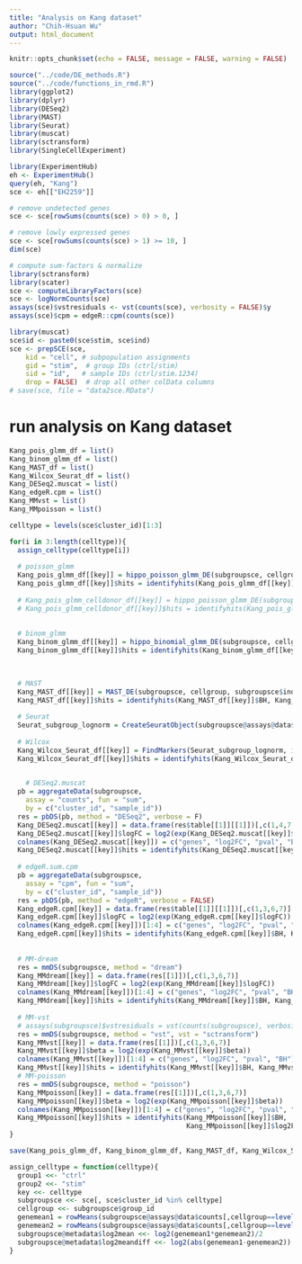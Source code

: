 ```yaml
---
title: "Analysis on Kang dataset"
author: "Chih-Hsuan Wu"
output: html_document
---
```


```r
knitr::opts_chunk$set(echo = FALSE, message = FALSE, warning = FALSE)
```
```r
source("../code/DE_methods.R")
source("../code/functions_in_rmd.R")
library(ggplot2)
library(dplyr)
library(DESeq2)
library(MAST)
library(Seurat)
library(muscat)
library(sctransform)
library(SingleCellExperiment)
```
```r
library(ExperimentHub)
eh <- ExperimentHub()
query(eh, "Kang")
sce <- eh[["EH2259"]]
```

```r
# remove undetected genes
sce <- sce[rowSums(counts(sce) > 0) > 0, ]

# remove lowly expressed genes
sce <- sce[rowSums(counts(sce) > 1) >= 10, ]
dim(sce)
```
```r
# compute sum-factors & normalize
library(sctransform)
library(scater)
sce <- computeLibraryFactors(sce)
sce <- logNormCounts(sce)
assays(sce)$vstresiduals <- vst(counts(sce), verbosity = FALSE)$y
assays(sce)$cpm = edgeR::cpm(counts(sce))
```

```r
library(muscat)
sce$id <- paste0(sce$stim, sce$ind)
sce <- prepSCE(sce, 
    kid = "cell", # subpopulation assignments
    gid = "stim",  # group IDs (ctrl/stim)
    sid = "id",   # sample IDs (ctrl/stim.1234)
    drop = FALSE)  # drop all other colData columns
# save(sce, file = "data2sce.RData")
```

# run analysis on Kang dataset
```r
Kang_pois_glmm_df = list()
Kang_binom_glmm_df = list()
Kang_MAST_df = list()
Kang_Wilcox_Seurat_df = list()
Kang_DESeq2.muscat = list()
Kang_edgeR.cpm = list()
Kang_MMvst = list() 
Kang_MMpoisson = list()

celltype = levels(sce$cluster_id)[1:3]

for(i in 3:length(celltype)){
  assign_celltype(celltype[i])
  
  # poisson_glmm
  Kang_pois_glmm_df[[key]] = hippo_poisson_glmm_DE(subgroupsce, cellgroup, subgroupsce$ind)
  Kang_pois_glmm_df[[key]]$hits = identifyhits(Kang_pois_glmm_df[[key]]$BH, Kang_pois_glmm_df[[key]]$log2FC, subgroupsce@metadata$log2mean, subgroupsce@metadata$log2meandiff, newcriteria = T, log2FCcutoff = 1)
  
  # Kang_pois_glmm_celldonor_df[[key]] = hippo_poisson_glmm_DE(subgroupsce, cellgroup, subgroupsce$sample_id)
  # Kang_pois_glmm_celldonor_df[[key]]$hits = identifyhits(Kang_pois_glmm_celldonor_df[[key]]$BH, Kang_pois_glmm_celldonor_df[[key]]$log2FC, subgroupsce@metadata$log2mean, subgroupsce@metadata$log2meandiff, newcriteria = T, log2FCcutoff = 1)
  
  
  # binom_glmm
  Kang_binom_glmm_df[[key]] = hippo_binomial_glmm_DE(subgroupsce, cellgroup, subgroupsce$ind)
  Kang_binom_glmm_df[[key]]$hits = identifyhits(Kang_binom_glmm_df[[key]]$BH, Kang_binom_glmm_df[[key]]$log2FC, subgroupsce@metadata$log2mean, subgroupsce@metadata$log2meandiff, newcriteria = T, log2FCcutoff = 1)

  
  
  # MAST
  Kang_MAST_df[[key]] = MAST_DE(subgroupsce, cellgroup, subgroupsce$ind)
  Kang_MAST_df[[key]]$hits = identifyhits(Kang_MAST_df[[key]]$BH, Kang_MAST_df[[key]]$log2FC, log2FCcutoff = 1)
  
  # Seurat
  Seurat_subgroup_lognorm = CreateSeuratObject(subgroupsce@assays@data$logcounts, project = as.character(subgroupsce$group_id), assay = "RNA", meta.data = data.frame(colData(subgroupsce)))
  
  # Wilcox
  Kang_Wilcox_Seurat_df[[key]] = FindMarkers(Seurat_subgroup_lognorm, ident.1 = as.character(group1), ident.2 = as.character(group2), test.use = "wilcox")
  Kang_Wilcox_Seurat_df[[key]]$hits = identifyhits(Kang_Wilcox_Seurat_df[[key]]$p_val_adj, Kang_Wilcox_Seurat_df[[key]]$avg_log2FC, log2FCcutoff = 1)

  
    # DESeq2.muscat
  pb = aggregateData(subgroupsce,
    assay = "counts", fun = "sum",
    by = c("cluster_id", "sample_id"))
  res = pbDS(pb, method = "DESeq2", verbose = F)
  Kang_DESeq2.muscat[[key]] = data.frame(res$table[[1]][[1]])[,c(1,4,7,8)]
  Kang_DESeq2.muscat[[key]]$logFC = log2(exp(Kang_DESeq2.muscat[[key]]$logFC))
  colnames(Kang_DESeq2.muscat[[key]]) = c("genes", "log2FC", "pval", "BH")
  Kang_DESeq2.muscat[[key]]$hits = identifyhits(Kang_DESeq2.muscat[[key]]$BH, Kang_DESeq2.muscat[[key]]$log2FC, log2FCcutoff = 1)
  
  # edgeR.sum.cpm
  pb = aggregateData(subgroupsce,
    assay = "cpm", fun = "sum",
    by = c("cluster_id", "sample_id"))
  res = pbDS(pb, method = "edgeR", verbose = FALSE)
  Kang_edgeR.cpm[[key]] = data.frame(res$table[[1]][[1]])[,c(1,3,6,7)]
  Kang_edgeR.cpm[[key]]$logFC = log2(exp(Kang_edgeR.cpm[[key]]$logFC))
  colnames(Kang_edgeR.cpm[[key]])[1:4] = c("genes", "log2FC", "pval", "BH")
  Kang_edgeR.cpm[[key]]$hits = identifyhits(Kang_edgeR.cpm[[key]]$BH, Kang_edgeR.cpm[[key]]$log2FC, log2FCcutoff = 1)
  
  
  # MM-dream
  res = mmDS(subgroupsce, method = "dream")
  Kang_MMdream[[key]] = data.frame(res[[1]])[,c(1,3,6,7)]
  Kang_MMdream[[key]]$logFC = log2(exp(Kang_MMdream[[key]]$logFC))
  colnames(Kang_MMdream[[key]])[1:4] = c("genes", "log2FC", "pval", "BH")
  Kang_MMdream[[key]]$hits = identifyhits(Kang_MMdream[[key]]$BH, Kang_MMdream[[key]]$log2FC, log2FCcutoff = 1)
  
  # MM-vst
  # assays(subgroupsce)$vstresiduals = vst(counts(subgroupsce), verbosity = FALSE)$y
  res = mmDS(subgroupsce, method = "vst", vst = "sctransform")
  Kang_MMvst[[key]] = data.frame(res[[1]])[,c(1,3,6,7)]
  Kang_MMvst[[key]]$beta = log2(exp(Kang_MMvst[[key]]$beta))
  colnames(Kang_MMvst[[key]])[1:4] = c("genes", "log2FC", "pval", "BH")
  Kang_MMvst[[key]]$hits = identifyhits(Kang_MMvst[[key]]$BH, Kang_MMvst[[key]]$log2FC, log2FCcutoff = 1)
  # MM-poisson
  res = mmDS(subgroupsce, method = "poisson")
  Kang_MMpoisson[[key]] = data.frame(res[[1]])[,c(1,3,6,7)]
  Kang_MMpoisson[[key]]$beta = log2(exp(Kang_MMpoisson[[key]]$beta))
  colnames(Kang_MMpoisson[[key]])[1:4] = c("genes", "log2FC", "pval", "BH")
  Kang_MMpoisson[[key]]$hits = identifyhits(Kang_MMpoisson[[key]]$BH,
                                            Kang_MMpoisson[[key]]$log2FC, log2FCcutoff = 1)
}
```

```r
save(Kang_pois_glmm_df, Kang_binom_glmm_df, Kang_MAST_df, Kang_Wilcox_Seurat_df, Kang_DESeq2.muscat, Kang_edgeR.cpm, Kang_MMvst, Kang_MMpoisson,file = "10X_Kang_DEresult.RData")
```


```r
assign_celltype = function(celltype){
  group1 <<- "ctrl"
  group2 <<- "stim"
  key <<- celltype
  subgroupsce <<- sce[, sce$cluster_id %in% celltype]
  cellgroup <<- subgroupsce$group_id
  genemean1 = rowMeans(subgroupsce@assays@data$counts[,cellgroup==levels(cellgroup)[1]])
  genemean2 = rowMeans(subgroupsce@assays@data$counts[,cellgroup==levels(cellgroup)[2]])
  subgroupsce@metadata$log2mean <<- log2(genemean1*genemean2)/2
  subgroupsce@metadata$log2meandiff <<- log2(abs(genemean1-genemean2))
}
```

